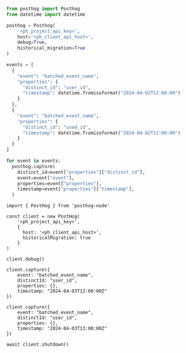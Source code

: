 <MultiLanguage>

```python
from posthog import Posthog
from datetime import datetime

posthog = Posthog(
    '<ph_project_api_key>', 
    host='<ph_client_api_host>',
    debug=True,
    historical_migration=True
)

events = [
  {
    "event": "batched_event_name",
    "properties": {
      "distinct_id": "user_id",
      "timestamp": datetime.fromisoformat("2024-04-02T12:00:00")
    }
  },
  {
    "event": "batched_event_name",
    "properties": {
      "distinct_id": "used_id",
      "timestamp": datetime.fromisoformat("2024-04-02T12:00:00")
    }
  }
]

for event in events:
  posthog.capture(
    distinct_id=event["properties"]["distinct_id"],
    event=event["event"],
    properties=event["properties"],
    timestamp=event["properties"]["timestamp"],
  )
```


```node
import { PostHog } from 'posthog-node'

const client = new PostHog(
    '<ph_project_api_key>',
    { 
      host: '<ph_client_api_host>', 
      historicalMigration: true
    }
)

client.debug()

client.capture({
    event: "batched_event_name",
    distinctId: "user_id",
    properties: {},
    timestamp: "2024-04-03T12:00:00Z"
})

client.capture({
    event: "batched_event_name",
    distinctId: "user_id",
    properties: {},
    timestamp: "2024-04-03T13:00:00Z"
})

await client.shutdown() 
```

</MultiLanguage>